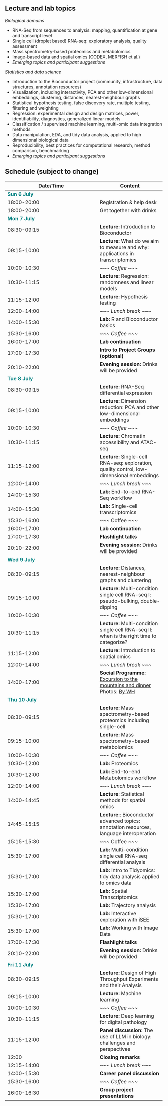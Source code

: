 ## Lecture and lab topics

*Biological domains*

-   RNA-Seq from sequences to analysis: mapping, quantification at gene and transcript level
-   Single cell (droplet based) RNA-seq: exploratory analysis, quality assessment
-   Mass spectrometry-based proteomics and metabolomics
-   Image-based data and spatial omics (CODEX, MERFISH et al.)
-   *Emerging topics and participant suggestions*

*Statistics and data science*

-   Introduction to the Bioconductor project (community, infrastructure, data structures, annotation resources)
-   Visualization, including interactivity, PCA and other low-dimensional embeddings, clustering, distances, nearest-neighbour graphs
-   Statistical hypothesis testing, false discovery rate, multiple testing, filtering and weighting
-   Regression: experimental design and design matrices, power, identifiability, diagnostics, generalized linear models
-   Classification / supervised machine learning, multi-omic data integration methods
-   Data manipulation, EDA, and tidy data analysis, applied to high dimensional biological data
-   Reproducibility, best practices for computational research, method comparison, benchmarking
-   *Emerging topics and participant suggestions*

## Schedule (subject to change)

| Date/Time                                 | Content                                                                                                                                      |
|------------------------------------------|------------------------------|
| <font color="teal">**Sun 6 July**</font>  |                                                                                                                                              |
| 18:00-20:00                               | Registration & help desk                                                                                                                     |
| 18:00-20:00                               | Get together with drinks                                                                                                                     |
| <font color="teal">**Mon 7 July**</font>  |                                                                                                                                              |
| 08:30-09:15                               | **Lecture:** Introduction to Bioconductor                                                                                                    |
| 09:15-10:00                               | **Lecture:** What do we aim to measure and why: applications in transcriptomics                                                              |
| 10:00-10:30                               | *\~\~\~ Coffee \~\~\~*                                                                                                                       |
| 10:30-11:15                               | **Lecture:** Regression: randomness and linear models                                                                                        |
| 11:15-12:00                               | **Lecture:** Hypothesis testing                                                                                                              |
| 12:00-14:00                               | *\~\~\~ Lunch break \~\~\~*                                                                                                                  |
| 14:00-15:30                               | **Lab:** R and Bioconductor basics                                                                                                           |
| 15:30-16:00                               | *\~\~\~ Coffee \~\~\~*                                                                                                                       |
| 16:00-17:00                               | **Lab continuation**                                                                                                                         |
| 17:00-17:30                               | **Intro to Project Groups (optional)**                                                                                                       |
| 20:10-22:00                               | **Evening session:** Drinks will be provided                                                                                                 |
| <font color="teal">**Tue 8 July**</font>  |                                                                                                                                              |
| 08:30-09:15                               | **Lecture:** RNA-Seq differential expression                                                                                                 |
| 09:15-10:00                               | **Lecture:** Dimension reduction: PCA and other low-dimensional embeddings                                                                   |
| 10:00-10:30                               | *\~\~\~ Coffee \~\~\~*                                                                                                                       |
| 10:30-11:15                               | **Lecture:** Chromatin accessibility and ATAC-seq                                                                                            |
| 11:15-12:00                               | **Lecture:** Single-cell RNA-seq: exploration, quality control, low-dimensional embeddings                                                   |
| 12:00-14:00                               | *\~\~\~ Lunch break \~\~\~*                                                                                                                  |
| 14:00-15:30                               | **Lab:** End-to-end RNA-Seq workflow                                                                                                         |
| 14:00-15:30                               | **Lab:** Single-cell transcriptomics                                                                                                         |
| 15:30-16:00                               | \~\~\~ Coffee \~\~\~                                                                                                                         |
| 16:00-17:00                               | **Lab continuation**                                                                                                                         |
| 17:00-17:30                               | **Flashlight talks**                                                                                                                         |
| 20:10-22:00                               | **Evening session:** Drinks will be provided                                                                                                 |
| <font color="teal">**Wed 9 July**</font>  |                                                                                                                                              |
| 08:30-09:15                               | **Lecture:** Distances, nearest-neighbour graphs and clustering                                                                              |
| 09:15-10:00                               | **Lecture:** Multi-condition single cell RNA-seq I: pseudo-bulking, double-dipping                                                           |
| 10:00-10:30                               | *\~\~\~ Coffee \~\~\~*                                                                                                                       |
| 10:30-11:15                               | **Lecture:** Multi-condition single cell RNA-seq II: when is the right time to categorize?                                                   |
| 11:15-12:00                               | **Lecture:** Introduction to spatial omics                                                                                                   |
| 12:00-14:00                               | *\~\~\~ Lunch break \~\~\~*                                                                                                                  |
| 14:00-17:00                               | **Social Programme:** [Excursion to the mountains and dinner](../about/#social) Photos: [By WH](https://photos.app.goo.gl/8SLt6fHGoGiTNEMT8) |
| <font color="teal">**Thu 10 July**</font> |                                                                                                                                              |
| 08:30-09:15                               | **Lecture:** Mass spectrometry-based proteomics including single-cell                                                                        |
| 09:15-10:00                               | **Lecture:** Mass spectrometry-based metabolomics                                                                                            |
| 10:00-10:30                               | *\~\~\~ Coffee \~\~\~*                                                                                                                       |
| 10:30-12:00                               | **Lab:** Proteomics                                                                                                                          |
| 10:30-12:00                               | **Lab:** End-to-end Metabolomics workflow                                                                                                    |
| 12:00-14:00                               | *\~\~\~ Lunch break \~\~\~*                                                                                                                  |
| 14:00-14:45                               | **Lecture**: Statistical methods for spatial omics                                                                                           |
| 14:45-15:15                               | **Lecture:**: Bioconductor advanced topics: annotation resources, language interoperation                                                    |
| 15:15-15:30                               | \~\~\~ Coffee \~\~\~                                                                                                                         |
| 15:30-17:00                               | **Lab:** Multi-condition single cell RNA-seq differential analysis                                                                           |
| 15:30-17:00                               | **Lab:** Intro to Tidyomics: tidy data analysis applied to omics data                                                                        |
| 15:30-17:00                               | **Lab:** Spatial Transcriptomics                                                                                                             |
| 15:30-17:00                               | **Lab:** Trajectory analysis                                                                                                                 |
| 15:30-17:00                               | **Lab:** Interactive exploration with iSEE                                                                                                   |
| 15:30-17:00                               | **Lab:** Working with Image Data                                                                                                             |
| 17:00-17:30                               | **Flashlight talks**                                                                                                                         |
| 20:10-22:00                               | **Evening session:** Drinks will be provided                                                                                                 |
| <font color="teal">**Fri 11 July**</font> |                                                                                                                                              |
| 08:30-09:15                               | **Lecture:** Design of High Throughput Experiments and their Analysis                                                                        |
| 09:15-10:00                               | **Lecture:** Machine learning                                                                                                                |
| 10:00-10:30                               | *\~\~\~ Coffee \~\~\~*                                                                                                                       |
| 10:30-11:15                               | **Lecture:** Deep learning for digital pathology                                                                                             |
| 11:15-12:00                               | **Panel discussion:** The use of LLM in biology: challenges and perspectives                                                                 |
| 12:00                                     | **Closing remarks**                                                                                                                          |
| 12:15-14:00                               | *\~\~\~ Lunch break \~\~\~*                                                                                                                  |
| 14:00-15:30                               | **Career panel discussion**                                                                                                                  |
| 15:30-16:00                               | *\~\~\~ Coffee \~\~\~*                                                                                                                       |
| 16:00-16:30                               | **Group project presentations**                                                